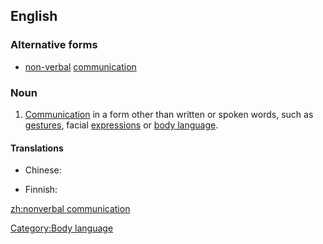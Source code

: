 ==English==
{{rfd|sum of parts}}

===Alternative forms===
* [[non-verbal]] [[communication]]

===Noun===
{{en-noun|sg=[[nonverbal]] [[communication]]|-}}

# [[communication|Communication]] in a form other than written or spoken words, such as [[gesture]]s, facial [[expression]]s or [[body language]].

====Translations====
{{trans-top|communication in a form other than written or spoken words}}
* Chinese:
*: {{trreq|Mandarin}}
{{trans-mid}}
* Finnish: {{t|fi|sanaton}} {{t|fi|viestintä}}
{{trans-bottom}}

[[Category:Body language]]

[[zh:nonverbal communication]]